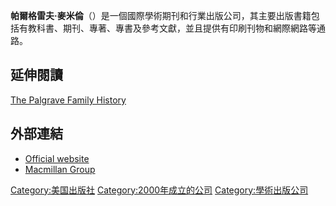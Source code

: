 {{noteTA
|G1=Country
|1=zh-hans:麦克米伦;zh-tw:麥米倫;zh-hk:麥美倫;
}}
{{infobox publisher
| image        = 
| parent       = [[麥米倫出版公司|麥米倫出版公司]]
| status       = 
| founded      = 2000
| founder      = 
| successor    = 
| country      = [[英國|英國]]
| headquarters = [[倫敦|倫敦]]
| distribution = 
| keypeople    = 
| publications = [[書|書]]、[[學術期刊|學術期刊]]、{{le|專刊|Monograph}}、[[電子書|電子書]] 
| genre        = 
| imprints     = 
| revenue      = 
| numemployees = 170
| nasdaq       = 
| url          = {{URL|http://www.palgrave.com}}
}}
'''帕爾格雷夫·麥米倫'''（{{Lang-en|Palgrave Macmillan}}）是一個國際學術期刊和行業出版公司，其主要出版書籍包括有教科書、期刊、專著、專書及參考文獻，並且提供有印刷刊物和網際網路等通路。

== 延伸閱讀 ==
[http://www.palgrave.com/aboutus/family.asp The Palgrave Family History] {{Wayback|url=http://www.palgrave.com/aboutus/family.asp |date=20140523195748 }}

== 外部連結 ==
* [http://www.palgrave.com Official website] {{Wayback|url=http://www.palgrave.com/ |date=20160105064428 }}
* [http://www.macmillan.com Macmillan Group] {{Wayback|url=http://www.macmillan.com/ |date=20091212195357 }}

{{六大出版商}}
{{Authority control}}
[[Category:美国出版社|Category:美国出版社]]
[[Category:2000年成立的公司|Category:2000年成立的公司]]
[[Category:學術出版公司|Category:學術出版公司]]